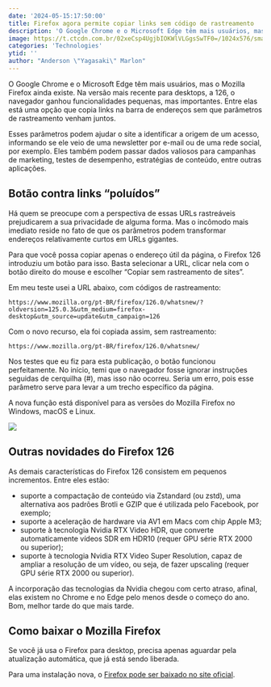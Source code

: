```yaml
---
date: '2024-05-15:17:50:00'
title: Firefox agora permite copiar links sem código de rastreamento
description: 'O Google Chrome e o Microsoft Edge têm mais usuários, mas o Mozilla Firefox ainda existe. Na versão mais recente para desktops, a 126, o navegador ganhou funcionalidades pequenas, mas importantes. Entre elas está uma opção que copia links na barra de endereços sem que parâmetros de rastreamento venham juntos.'
image: https://t.ctcdn.com.br/02xeCsp4UgjbIOKWlVLGgsSwTF0=/1024x576/smart/i722888.png
categories: 'Technologies'
ytid: ''
author: "Anderson \"Yagasaki\" Marlon"
---
```


O Google Chrome e o Microsoft Edge têm mais usuários, mas o Mozilla Firefox ainda existe. Na versão mais recente para desktops, a 126, o navegador ganhou funcionalidades pequenas, mas importantes. Entre elas está uma opção que copia links na barra de endereços sem que parâmetros de rastreamento venham juntos.

Esses parâmetros podem ajudar o site a identificar a origem de um acesso, informando se ele veio de uma newsletter por e-mail ou de uma rede social, por exemplo. Eles também podem passar dados valiosos para campanhas de marketing, testes de desempenho, estratégias de conteúdo, entre outras aplicações.

## Botão contra links “poluídos”
Há quem se preocupe com a perspectiva de essas URLs rastreáveis prejudicarem a sua privacidade de alguma forma. Mas o incômodo mais imediato reside no fato de que os parâmetros podem transformar endereços relativamente curtos em URLs gigantes.

Para que você possa copiar apenas o endereço útil da página, o Firefox 126 introduziu um botão para isso. Basta selecionar a URL, clicar nela com o botão direito do mouse e escolher “Copiar sem rastreamento de sites”.

Em meu teste usei a URL abaixo, com códigos de rastreamento:

```
https://www.mozilla.org/pt-BR/firefox/126.0/whatsnew/?oldversion=125.0.3&utm_medium=firefox-desktop&utm_source=update&utm_campaign=126
```

Com o novo recurso, ela foi copiada assim, sem rastreamento:

```
https://www.mozilla.org/pt-BR/firefox/126.0/whatsnew/
```

Nos testes que eu fiz para esta publicação, o botão funcionou perfeitamente. No início, temi que o navegador fosse ignorar instruções seguidas de cerquilha (#), mas isso não ocorreu. Seria um erro, pois esse parâmetro serve para levar a um trecho específico da página.

A nova função está disponível para as versões do Mozilla Firefox no Windows, macOS e Linux.

![](https://pbs.twimg.com/media/GNpecGWXMAEjtxp?format=jpg&name=large)

## Outras novidades do Firefox 126
As demais características do Firefox 126 consistem em pequenos incrementos. Entre eles estão:

- suporte a compactação de conteúdo via Zstandard (ou zstd), uma alternativa aos padrões Brotli e GZIP que é utilizada pelo Facebook, por exemplo;
- suporte a aceleração de hardware via AV1 em Macs com chip Apple M3;
- suporte à tecnologia Nvidia RTX Video HDR, que converte automaticamente vídeos SDR em HDR10 (requer GPU série RTX 2000 ou superior);
- suporte à tecnologia Nvidia RTX Video Super Resolution, capaz de ampliar a resolução de um vídeo, ou seja, de fazer upscaling (requer GPU série RTX 2000 ou superior).

A incorporação das tecnologias da Nvidia chegou com certo atraso, afinal, elas existem no Chrome e no Edge pelo menos desde o começo do ano. Bom, melhor tarde do que mais tarde.

## Como baixar o Mozilla Firefox
Se você já usa o Firefox para desktop, precisa apenas aguardar pela atualização automática, que já está sendo liberada.

Para uma instalação nova, o [Firefox pode ser baixado no site oficial](https://www.mozilla.org/pt-BR/firefox/new/).
